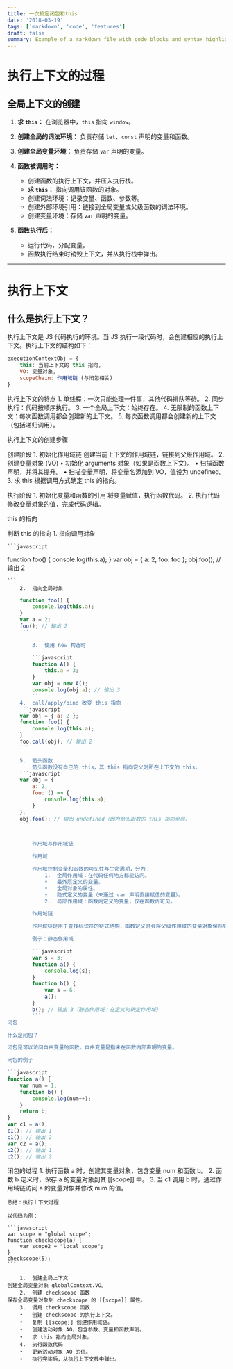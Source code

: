 ```yaml
---
title: 一次搞定闭包和this
date: '2018-03-19'
tags: ['markdown', 'code', 'features']
draft: false
summary: Example of a markdown file with code blocks and syntax highlighting
---
```



# 执行上下文的过程

## 全局上下文的创建

1. **求 `this`：**
   在浏览器中，`this` 指向 `window`。

2. **创建全局的词法环境：**
   负责存储 `let`、`const` 声明的变量和函数。

3. **创建全局变量环境：**
   负责存储 `var` 声明的变量。

4. **函数被调用时：**
   - 创建函数的执行上下文，并压入执行栈。
   - **求 `this`：** 指向调用该函数的对象。
   - 创建词法环境：记录变量、函数、参数等。
   - 创建外部环境引用：链接到全局变量或父级函数的词法环境。
   - 创建变量环境：存储 `var` 声明的变量。

5. **函数执行后：**
   - 运行代码，分配变量。
   - 函数执行结束时销毁上下文，并从执行栈中弹出。

---

# 执行上下文

## 什么是执行上下文？

执行上下文是 JS 代码执行的环境。当 JS 执行一段代码时，会创建相应的执行上下文。执行上下文的结构如下：

```javascript
executionContextObj = {
    this: 当前上下文的 this 指向,
    VO: 变量对象,
    scopeChain: 作用域链 (与闭包相关)
}
```

执行上下文的特点
	1.	单线程：一次只能处理一件事，其他代码排队等待。
	2.	同步执行：代码按顺序执行。
	3.	一个全局上下文：始终存在。
	4.	无限制的函数上下文：每次函数调用都会创建新的上下文。
	5.	每次函数调用都会创建新的上下文（包括递归调用）。

执行上下文的创建步骤

创建阶段
	1.	初始化作用域链
创建当前上下文的作用域链，链接到父级作用域。
	2.	创建变量对象 (VO)
	•	初始化 arguments 对象（如果是函数上下文）。
	•	扫描函数声明，并将其提升。
	•	扫描变量声明，将变量名添加到 VO，值设为 undefined。
	3.	求 this
根据调用方式确定 this 的指向。

执行阶段
	1.	初始化变量和函数的引用
将变量赋值，执行函数代码。
	2.	执行代码
修改变量对象的值，完成代码逻辑。

this 的指向

判断 this 的指向
	1.	指向调用对象

	```javascript
function foo() {
    console.log(this.a);
}
var obj = {
    a: 2,
    foo: foo
};
obj.foo(); // 输出 2

	```
		2.	指向全局对象
```javascript
	function foo() {
        console.log(this.a);
    }
    var a = 2;
    foo(); // 输出 2
    ```

    	3.	使用 new 构造时

    	```javascript
    	function A() {
            this.a = 3;
        }
        var obj = new A();
        console.log(obj.a); // 输出 3
    	```
	4.	call/apply/bind 改变 this 指向
    ```javascript
    var obj = { a: 2 };
    function foo() {
        console.log(this.a);
    }
    foo.call(obj); // 输出 2
    ```

    5.	箭头函数
        箭头函数没有自己的 this，其 this 指向定义时所在上下文的 this。
    ```javascript
    var obj = {
        a: 2,
        foo: () => {
            console.log(this.a);
        }
    };
    obj.foo(); // 输出 undefined（因为箭头函数的 this 指向全局）
    ```


    	作用域与作用域链

        作用域

        作用域控制变量和函数的可见性与生命周期，分为：
        	1.	全局作用域：在代码任何地方都能访问。
        	•	最外层定义的变量。
        	•	全局对象的属性。
        	•	隐式定义的变量（未通过 var 声明直接赋值的变量）。
        	2.	局部作用域：函数内定义的变量，仅在函数内可见。

        作用域链

        作用域链是用于查找标识符的链式结构，函数定义时会将父级作用域的变量对象保存到其内部属性 [[scope]] 中。

        例子：静态作用域

        ```javascript
        var s = 3;
        function a() {
            console.log(s);
        }
        function b() {
            var s = 6;
            a();
        }
        b(); // 输出 3（静态作用域：在定义时确定作用域）
        ```
闭包

什么是闭包？

闭包是可以访问自由变量的函数。自由变量是指未在函数内部声明的变量。

闭包的例子

```javascript
function a() {
    var num = 1;
    function b() {
        console.log(num++);
    }
    return b;
}
var c1 = a();
c1(); // 输出 1
c1(); // 输出 2
var c2 = a();
c2(); // 输出 1
c2(); // 输出 2

```

闭包的过程
	1.	执行函数 a 时，创建其变量对象，包含变量 num 和函数 b。
	2.	函数 b 定义时，保存 a 的变量对象到其 [[scope]] 中。
	3.	当 c1 调用 b 时，通过作用域链访问 a 的变量对象并修改 num 的值。

	总结：执行上下文过程

    以代码为例：

    ```javascript
    var scope = "global scope";
    function checkscope(a) {
        var scope2 = "local scope";
    }
    checkscope(5);
    ```

    	1.	创建全局上下文
    创建全局变量对象 globalContext.VO。
    	2.	创建 checkscope 函数
    保存全局变量对象到 checkscope 的 [[scope]] 属性。
    	3.	调用 checkscope 函数
    	•	创建 checkscope 的执行上下文。
    	•	复制 [[scope]] 创建作用域链。
    	•	创建活动对象 AO，包含参数、变量和函数声明。
    	•	求 this 指向全局对象。
    	4.	执行函数代码
    	•	更新活动对象 AO 的值。
    	•	执行完毕后，从执行上下文栈中弹出。